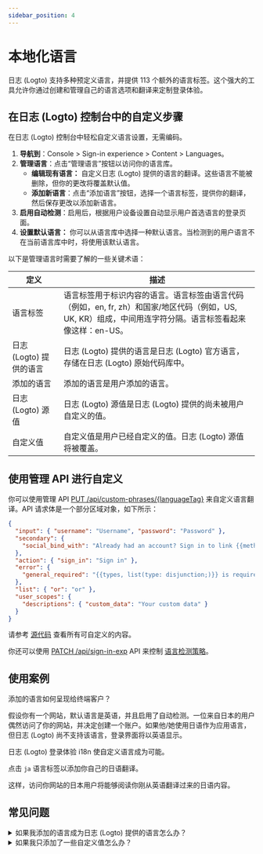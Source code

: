 ```yaml
---
sidebar_position: 4
---
```


# 本地化语言

日志 (Logto) 支持多种预定义语言，并提供 113 个额外的语言标签。这个强大的工具允许你通过创建和管理自己的语言选项和翻译来定制登录体验。

## 在日志 (Logto) 控制台中的自定义步骤

在日志 (Logto) 控制台中轻松自定义语言设置，无需编码。

1. **导航到**：<CloudLink to="/sign-in-experience/content">Console > Sign-in experience > Content > Languages</CloudLink>。
2. **管理语言**：点击“管理语言”按钮以访问你的语言库。
   - **编辑现有语言：** 自定义日志 (Logto) 提供的语言的翻译。这些语言不能被删除，但你的更改将覆盖默认值。
   - **添加新语言**：点击“添加语言”按钮，选择一个语言标签，提供你的翻译，然后保存更改以添加新语言。
3. **启用自动检测**：启用后，根据用户设备设置自动显示用户首选语言的登录页面。
4. **设置默认语言：** 你可以从语言库中选择一种默认语言。当检测到的用户语言不在当前语言库中时，将使用该默认语言。

以下是管理语言时需要了解的一些关键术语：

| 定义                    | 描述                                                                                                                                                       |
| ----------------------- | ---------------------------------------------------------------------------------------------------------------------------------------------------------- |
| 语言标签                | 语言标签用于标识内容的语言。语言标签由语言代码（例如，en, fr, zh）和国家/地区代码（例如，US, UK, KR）组成，中间用连字符分隔。语言标签看起来像这样：en-US。 |
| 日志 (Logto) 提供的语言 | 日志 (Logto) 提供的语言是日志 (Logto) 官方语言，存储在日志 (Logto) 原始代码库中。                                                                          |
| 添加的语言              | 添加的语言是用户添加的语言。                                                                                                                               |
| 日志 (Logto) 源值       | 日志 (Logto) 源值是日志 (Logto) 提供的尚未被用户自定义的值。                                                                                               |
| 自定义值                | 自定义值是用户已经自定义的值。日志 (Logto) 源值将被覆盖。                                                                                                  |

## 使用管理 API 进行自定义

你可以使用管理 API [PUT /api/custom-phrases/\{languageTag\}](https://openapi.logto.io/operation/operation-replacecustomphrase) 来自定义语言翻译。API 请求体是一个部分区域对象，如下所示：

```json
{
  "input": { "username": "Username", "password": "Password" },
  "secondary": {
    "social_bind_with": "Already had an account? Sign in to link {{methods, list(type: disjunction;)}} with your social identity."
  },
  "action": { "sign_in": "Sign in" },
  "error": {
    "general_required": "{{types, list(type: disjunction;)}} is required"
  },
  "list": { "or": "or" },
  "user_scopes": {
    "descriptions": { "custom_data": "Your custom data" }
  }
}
```

请参考 [源代码](https://github.com/logto-io/logto/blob/master/packages/phrases-experience/src/locales/en/index.ts) 查看所有可自定义的内容。

你还可以使用 [PATCH /api/sign-in-exp](https://openapi.logto.io/group/endpoint-sign-in-experience) API 来控制 [语言检测策略](https://openapi.logto.io/operation/operation-getsigninexp#operation-getsigninexp-200-body-application-json-languageinfo)。

## 使用案例

添加的语言如何呈现给终端客户？

假设你有一个网站，默认语言是英语，并且启用了自动检测。一位来自日本的用户偶然访问了你的网站，并决定创建一个账户。如果他/她使用日语作为应用语言，但日志 (Logto) 尚不支持该语言，登录界面将以英语显示。

日志 (Logto) 登录体验 i18n 使自定义语言成为可能。

点击 `ja` 语言标签以添加你自己的日语翻译。

这样，访问你网站的日本用户将能够阅读你刚从英语翻译过来的日语内容。

## 常见问题

<details>
  <summary>如果我添加的语言成为日志 (Logto) 提供的语言怎么办？</summary>

在左侧的语言标签旁边，将出现一个日志 (Logto) 提供的标签，你添加的语言将不再可移除。修改后的值将继续生效并替换原始的日志 (Logto) 值。删除用户提供的值以使用日志 (Logto) 默认配置提供的值。

</details>

<details>
  <summary>如果我只添加了一些自定义值怎么办？</summary>

最终用户看到的是两列合并的结果。
假设你只想对日志 (Logto) 提供的原始内容副本的一个子集进行调整。你的注册界面与日志 (Logto) 提供的界面的唯一区别将是你编辑的键。其余内容将保持不变。

</details>
